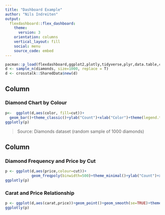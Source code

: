 ```yaml
---
title: "Dashboard Example"
author: "Nils Indreiten"
output: 
  flexdashboard::flex_dashboard:
    theme:
      version: 3
    orientation: columns
    vertical_layout: fill
    social: menu
    source_code: embed
---
```


```r
pacman::p_load(flexdashboard,ggplot2,plotly,tidyverse,plyr,data.table,crosstalk)
d <- sample_n(diamonds, size=1000, replace = T)
d <- crosstalk::SharedData$new(d)
```

Column {data-width=650}
-----------------------------------------------------------------------

### Diamond Chart by Colour

```r
p<-  ggplot(d,aes(color, fill=cut))+
  geom_bar()+theme_classic()+ylab("Count")+xlab("Color")+theme(legend.title=element_blank())
ggplotly(p)
```

> Source: Diamonds dataset (random sample of 1000 diamonds)

Column {data-width=350}
-----------------------------------------------------------------------

### Diamond Frequency and Price by Cut

```r
p <- ggplot(d,aes(price,colour=cut))+
            geom_freqpoly(binwidth=500)+theme_minimal()+ylab("Count")+xlab("Price")
ggplotly(p)
```



### Carat and Price Relationship

```r
p <- ggplot(d,aes(carat,price))+geom_point()+geom_smooth(se=TRUE)+theme_minimal()+ylab("Price")+xlab("Carat")
ggplotly(p)
```


